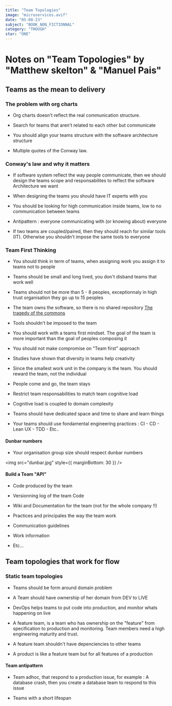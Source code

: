```yaml
---
title: "Team Topologies"
image: "microservices.avif"
date: "05-08-23"
subject: "BOOK_NON_FICTIONNAL"
category: "THOUGH"
star: "ONE"
---
```


# Notes on "Team Topologies" by "Matthew skelton" & "Manuel Pais"

## Teams as the mean to delivery

### The problem with org charts

- Org charts doesn't reflect the real communication structure.

- Search for teams that aren't related to each other but communicate

- You should align your teams structure with the software architecture structure

- Multiple quotes of the Conway law.

### Conway's law and why it matters

- If software system reflect the way people communicate, then we should design the teams scope and responsabilites to reflect the software Architecture we want

- When designing the teams you should have IT experts with you

- You should be looking for high communication inside teams, low to no communication between teams

- Antipattern : everyone communicating with (or knowing about) everyone

- If two teams are coupled/paired, then they should reach for similar tools (IT). Otherwise you shouldn't impose the same tools to everyone

### Team First Thinking

- You should think in term of teams, when assigning work you assign it to teams not to people

- Teams should be small and long lived, you don't disband teams that work well

- Teams should not be more than 5 - 8 peoples, exceptionnaly in high trust organisation they go up to 15 peoples

- The team owns the software, so there is no shared repository [The tragedy of the commons](https://en.wikipedia.org/wiki/Tragedy_of_the_commons)

- Tools shouldn't be imposed to the team

- You should work with a teams first mindset. The goal of the team is more important than the goal of peoples composing it

- You should not make compromise on "Team first" approach

- Studies have shown that diversity in teams help creativity

- Since the smallest work unit in the company is the team. You should reward the team, not the individual

- People come and go, the team stays

- Restrict team responsabilities to match team cognitive load

- Cognitive load is coupled to domain complexity

- Teams should have dedicated space and time to share and learn things

- Your teams should use fondamental engineering practices : CI - CD - Lean UX - TDD - Etc..

#### Dunbar numbers

- Your organisation group size should respect dunbar numbers

<img src="dunbar.jpg" style={{ marginBottom: 30 }} />

#### Build a Team "API"

- Code produced by the team

- Versionning log of the team Code

- Wiki and Documentation for the team (not for the whole company !!)

- Practices and principales the way the team work

- Communication guidelines

- Work information

- Etc...

## Team topologies that work for flow

### Static team topologies

- Teams should be form around domain problem

- A Team should have ownership of her domain from DEV to LIVE

- DevOps helps teams to put code into production, and monitor whats happening on live

- A feature team, is a team who has ownership on the "feature" from specification to production and monitoring. Team members need a high engineering maturity and trust.

- A feature team shouldn't have depenciencies to other teams

- A product is like a feature team but for all features of a production

#### Team antipattern

- Team adhoc, that respond to a production issue, for example : A database crash, then you create a database team to respond to this issue

- Teams with a short lifespan
